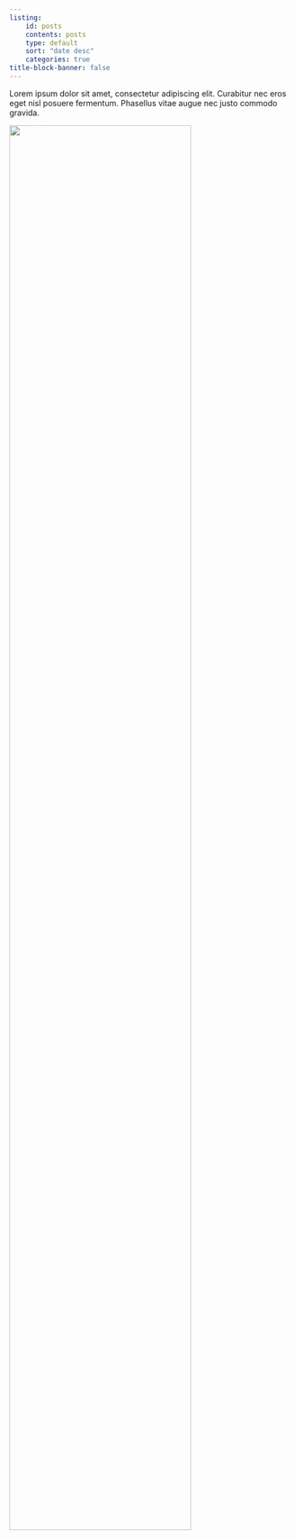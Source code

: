 ```yaml
---
listing:
    id: posts
    contents: posts
    type: default
    sort: "date desc"
    categories: true
title-block-banner: false
---
```


Lorem ipsum dolor sit amet, consectetur adipiscing elit. Curabitur nec eros eget nisl posuere fermentum. Phasellus vitae augue nec justo commodo gravida.

![](img/h-bar.svg){fig-align='center' width=80%}

::: {#posts}
:::
